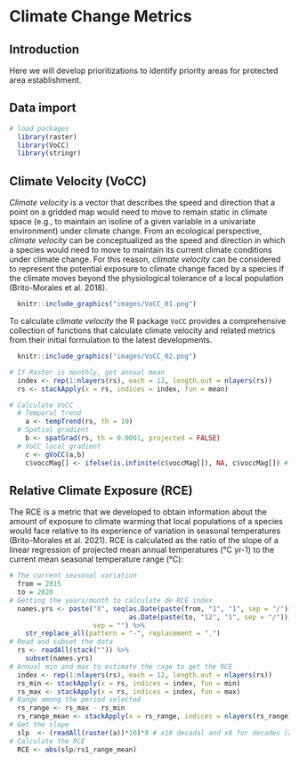 # Climate Change Metrics

## Introduction

Here we will develop prioritizations to identify priority areas for protected area establishment.

## Data import


```r
# load packages
  library(raster)
  library(VoCC)
  library(stringr)
```

## Climate Velocity (VoCC)

_Climate velocity_ is a vector that describes the speed and direction that a point on a gridded map would need to move to remain static in climate space (e.g., to maintain an isoline of a given variable in a univariate environment) under climate change. From an ecological perspective, _climate velocity_ can be conceptualized as the speed and direction in which a species would need to move to maintain its current climate conditions under climate change. For this reason, _climate velocity_ can be considered to represent the potential exposure to climate change faced by a species if the climate moves beyond the physiological tolerance of a local population (Brito-Morales et al. 2018).

```r
  knitr::include_graphics("images/VoCC_01.png")
```

To calculate _climate velocity_ the R package `VoCC` provides a comprehensive collection of functions that calculate climate velocity and related metrics from their initial formulation to the latest developments.

```r
  knitr::include_graphics("images/VoCC_02.png")
```

```r
# If Raster is monthly, get annual mean
  index <- rep(1:nlayers(rs), each = 12, length.out = nlayers(rs))
  rs <- stackApply(x = rs, indices = index, fun = mean)

# Calculate VoCC
  # Temporal trend  
    a <- tempTrend(rs, th = 10)
  # Spatial gradient
    b <- spatGrad(rs, th = 0.0001, projected = FALSE)
  # VoCC local gradient
    c <- gVoCC(a,b)
    c$voccMag[] <- ifelse(is.infinite(c$voccMag[]), NA, c$voccMag[]) # replace inf with NAs
```

## Relative Climate Exposure (RCE)

The RCE is a metric that we developed to obtain information about the amount of exposure to climate warming that local populations of a species would face relative to its experience of variation in seasonal temperatures (Brito-Morales et al. 2021). RCE is calculated as the ratio of the slope of a linear regression of projected mean annual temperatures (°C yr-1) to the current mean seasonal temperature range (°C):

```r
# The current seasonal variation
  from = 2015
  to = 2020
# Getting the years/month to calculate de RCE index
  names.yrs <- paste("X", seq(as.Date(paste(from, "1", "1", sep = "/")), 
                              as.Date(paste(to, "12", "1", sep = "/")), by = "month"), 
                     sep = "") %>%
    str_replace_all(pattern = "-", replacement = ".")
# Read and subset the data
  rs <- readAll(stack("")) %>% 
    subset(names.yrs)
# Annual min and max to estimate the rage to get the RCE
  index <- rep(1:nlayers(rs), each = 12, length.out = nlayers(rs))
  rs_min <- stackApply(x = rs, indices = index, fun = min)
  rs_max <- stackApply(x = rs, indices = index, fun = max)
# Range among the period selected
  rs_range <- rs_max - rs_min
  rs_range_mean <- stackApply(x = rs_range, indices = nlayers(rs_range), fun = mean)
# Get the slope
  slp  <- (readAll(raster(a))*10)*8 # x10 decadal and x8 for decades (2020-2100)
# Calculate the RCE
  RCE <- abs(slp/rs1_range_mean)
```






